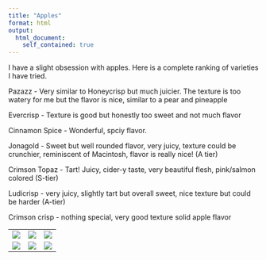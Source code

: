 ```yaml
---
title: "Apples"
format: html
output: 
  html_document:
    self_contained: true
---
```


I have a slight obsession with apples. Here is a complete ranking of varieties I have tried. 

Pazazz - Very similar to Honeycrisp but much juicier. The texture is too watery for me but the flavor is nice, similar to a pear and pineapple 

Evercrisp - Texture is good but honestly too sweet and not much flavor 

Cinnamon Spice - Wonderful, spciy flavor.

Jonagold - Sweet but well rounded flavor, very juicy, texture could be crunchier, reminiscent of Macintosh, flavor is really nice! (A tier)

Crimson Topaz - Tart! Juicy, cider-y taste, very beautiful flesh, pink/salmon colored (S-tier) 

Ludicrisp - very juicy, slightly tart but overall sweet, nice texture but could be harder (A-tier) 

Crimson crisp - nothing special, very good texture solid apple flavor 

<table style="width: 100%;">
  <tr>
    <td>
      ![](images/suncrisp.jpg){.apples-img}
    </td>
    <td>
      ![](images/mutsu.jpg){.apples-img}
    </td>
    <td>
      ![](images/winecrisp.jpg){.apples-img}
 </tr>
 <tr>
    <td>
      ![](images/crimsoncrisp.jpg){.apples-img}
    </td>
    <td>
      ![](images/ludicrisp.jpg){.apples-img}
    </td>
    <td>
      ![](images/jonagold.jpg){.apples-img}
    </td>
  </tr>
</table>


